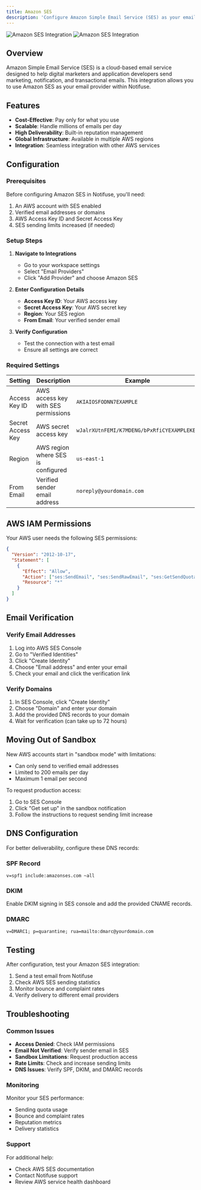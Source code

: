 ```yaml
---
title: Amazon SES
description: 'Configure Amazon Simple Email Service (SES) as your email provider in Notifuse for scalable, cost-effective email delivery.'
---
```


<img
  className="block dark:hidden"
  src="/assets/integrations/amazonses.png"
  alt="Amazon SES Integration"
/>
<img
  className="hidden dark:block"
  src="/assets/integrations/amazonses.png"
  alt="Amazon SES Integration"
/>

## Overview

Amazon Simple Email Service (SES) is a cloud-based email service designed to help digital marketers and application developers send marketing, notification, and transactional emails. This integration allows you to use Amazon SES as your email provider within Notifuse.

## Features

- **Cost-Effective**: Pay only for what you use
- **Scalable**: Handle millions of emails per day
- **High Deliverability**: Built-in reputation management
- **Global Infrastructure**: Available in multiple AWS regions
- **Integration**: Seamless integration with other AWS services

## Configuration

### Prerequisites

Before configuring Amazon SES in Notifuse, you'll need:

1. An AWS account with SES enabled
2. Verified email addresses or domains
3. AWS Access Key ID and Secret Access Key
4. SES sending limits increased (if needed)

### Setup Steps

1. **Navigate to Integrations**

   - Go to your workspace settings
   - Select "Email Providers"
   - Click "Add Provider" and choose Amazon SES

2. **Enter Configuration Details**

   - **Access Key ID**: Your AWS access key
   - **Secret Access Key**: Your AWS secret key
   - **Region**: Your SES region
   - **From Email**: Your verified sender email

3. **Verify Configuration**
   - Test the connection with a test email
   - Ensure all settings are correct

### Required Settings

| Setting           | Description                         | Example                                    |
| ----------------- | ----------------------------------- | ------------------------------------------ |
| Access Key ID     | AWS access key with SES permissions | `AKIAIOSFODNN7EXAMPLE`                     |
| Secret Access Key | AWS secret access key               | `wJalrXUtnFEMI/K7MDENG/bPxRfiCYEXAMPLEKEY` |
| Region            | AWS region where SES is configured  | `us-east-1`                                |
| From Email        | Verified sender email address       | `noreply@yourdomain.com`                   |

## AWS IAM Permissions

Your AWS user needs the following SES permissions:

```json
{
  "Version": "2012-10-17",
  "Statement": [
    {
      "Effect": "Allow",
      "Action": ["ses:SendEmail", "ses:SendRawEmail", "ses:GetSendQuota", "ses:GetSendStatistics"],
      "Resource": "*"
    }
  ]
}
```

## Email Verification

### Verify Email Addresses

1. Log into AWS SES Console
2. Go to "Verified Identities"
3. Click "Create Identity"
4. Choose "Email address" and enter your email
5. Check your email and click the verification link

### Verify Domains

1. In SES Console, click "Create Identity"
2. Choose "Domain" and enter your domain
3. Add the provided DNS records to your domain
4. Wait for verification (can take up to 72 hours)

## Moving Out of Sandbox

New AWS accounts start in "sandbox mode" with limitations:

- Can only send to verified email addresses
- Limited to 200 emails per day
- Maximum 1 email per second

To request production access:

1. Go to SES Console
2. Click "Get set up" in the sandbox notification
3. Follow the instructions to request sending limit increase

## DNS Configuration

For better deliverability, configure these DNS records:

### SPF Record

```
v=spf1 include:amazonses.com ~all
```

### DKIM

Enable DKIM signing in SES console and add the provided CNAME records.

### DMARC

```
v=DMARC1; p=quarantine; rua=mailto:dmarc@yourdomain.com
```

## Testing

After configuration, test your Amazon SES integration:

1. Send a test email from Notifuse
2. Check AWS SES sending statistics
3. Monitor bounce and complaint rates
4. Verify delivery to different email providers

## Troubleshooting

### Common Issues

- **Access Denied**: Check IAM permissions
- **Email Not Verified**: Verify sender email in SES
- **Sandbox Limitations**: Request production access
- **Rate Limits**: Check and increase sending limits
- **DNS Issues**: Verify SPF, DKIM, and DMARC records

### Monitoring

Monitor your SES performance:

- Sending quota usage
- Bounce and complaint rates
- Reputation metrics
- Delivery statistics

### Support

For additional help:

- Check AWS SES documentation
- Contact Notifuse support
- Review AWS service health dashboard
